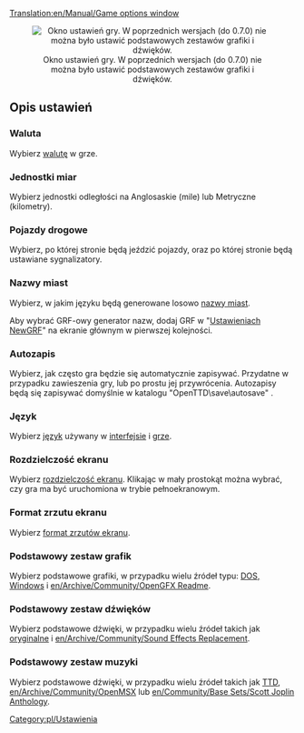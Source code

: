 [[Translation:en/Manual/Game options window]]
{{pl/Spis treści}}
<center>[[File:pl/OpcjeGryPL.png|center|none|frame|Okno ustawień gry. W poprzednich wersjach (do 0.7.0) nie można było ustawić podstawowych zestawów grafiki i dźwięków.]]</center>
==Opis ustawień==
===Waluta===
Wybierz [[pl/Archive/Manual/Settings/Waluta|walutę]] w grze.

===Jednostki miar===
Wybierz jednostki odległości na Anglosaskie (mile) lub Metryczne (kilometry).

===Pojazdy drogowe===
Wybierz, po której stronie będą jeździć pojazdy, oraz po której stronie będą ustawiane sygnalizatory.

===Nazwy miast===
Wybierz, w jakim języku będą generowane losowo [[pl/Archive/Community/Nazwy miast|nazwy miast]].

Aby wybrać GRF-owy generator nazw,  dodaj GRF w "[[pl/Manual/NewGRF|Ustawieniach NewGRF]]" na ekranie głównym w pierwszej kolejności.

===Autozapis===
Wybierz, jak często gra będzie się automatycznie zapisywać. Przydatne w przypadku zawieszenia gry, lub po prostu jej przywrócenia. Autozapisy będą się zapisywać domyślnie w katalogu "OpenTTD\save\autosave" .

===Język===
Wybierz [[pl/Archive/Manual/Settings/Język|język]] używany w [[pl/Manual/Interfejs gry|interfejsie]] i [[pl/Manual/OpenTTD|grze]].

===Rozdzielczość ekranu===
Wybierz [[pl/Rozdzielczość|rozdzielczość ekranu]].
Klikając w mały prostokąt można wybrać, czy gra ma być uruchomiona w trybie pełnoekranowym.

===Format zrzutu ekranu===
Wybierz [[pl/Format zrzutu ekranu|format zrzutów ekranu]].

===Podstawowy zestaw grafik===
Wybierz podstawowe grafiki, w przypadku wielu źródeł typu: [[pl/Archive/Manual/FAQ Instalacji#Czy mogę użyć oryginalnych plików z TTD?|DOS, Windows]] i [[en/Archive/Community/OpenGFX Readme]].

===Podstawowy zestaw dźwięków===
Wybierz podstawowe dźwięki, w przypadku wielu źródeł takich jak [[pl/Archive/Manual/FAQ Instalacji#Czy mogę użyć oryginalnych plików z TTD?|oryginalne]] i [[en/Archive/Community/Sound Effects Replacement]].

===Podstawowy zestaw muzyki===
Wybierz podstawowe dźwięki, w przypadku wielu źródeł takich jak [[pl/Archive/Manual/FAQ Instalacji#Czy mogę użyć oryginalnych plików z TTD?|TTD]], [[en/Archive/Community/OpenMSX]] lub [[en/Community/Base Sets/Scott Joplin Anthology]].

[[Category:pl/Ustawienia]]